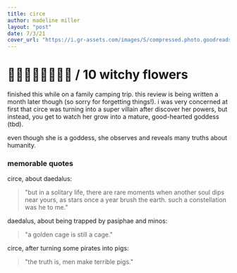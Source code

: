 ```yaml
---
title: circe
author: madeline miller
layout: "post"
date: 7/3/21
cover_url: "https://i.gr-assets.com/images/S/compressed.photo.goodreads.com/books/1565909496l/35959740._SY475_.jpg"
---
```


# 🥀🥀🥀🥀🥀🥀🥀🥀 / 10 witchy flowers

finished this while on a family camping trip. this review is being written a
month later though (so sorry for forgetting things!). i was very concerned at first
that circe was turning into a super villain after discover her powers, but instead,
you get to watch her grow into a mature, good-hearted goddess (tbd).

even though she is a goddess, she observes and reveals many truths about humanity.

### memorable quotes

circe, about daedalus:

> "but in a solitary life, there are rare moments when another soul
> dips near yours, as stars once a year brush the earth. such a constellation
> was he to me."

daedalus, about being trapped by pasiphae and minos:

> "a golden cage is still a cage."

circe, after turning some pirates into pigs:

> "the truth is, men make terrible pigs."
